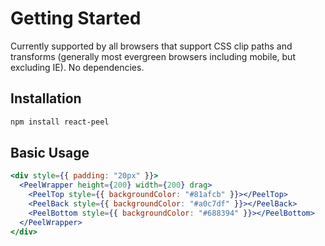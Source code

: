 
# Getting Started

Currently supported by all browsers that support CSS clip paths and transforms (generally most evergreen browsers including mobile, but excluding IE). No dependencies.

## Installation

```sh
npm install react-peel
```

## Basic Usage

<div style={{ padding: "20px" }}>
  <PeelWrapper height={200} width={200} drag>
    <PeelTop style={{ backgroundColor: "#81afcb" }}></PeelTop>
    <PeelBack style={{ backgroundColor: "#a0c7df" }}></PeelBack>
    <PeelBottom style={{ backgroundColor: "#688394" }}></PeelBottom>
  </PeelWrapper>
</div>

```jsx
<div style={{ padding: "20px" }}>
  <PeelWrapper height={200} width={200} drag>
    <PeelTop style={{ backgroundColor: "#81afcb" }}></PeelTop>
    <PeelBack style={{ backgroundColor: "#a0c7df" }}></PeelBack>
    <PeelBottom style={{ backgroundColor: "#688394" }}></PeelBottom>
  </PeelWrapper>
</div>
```
